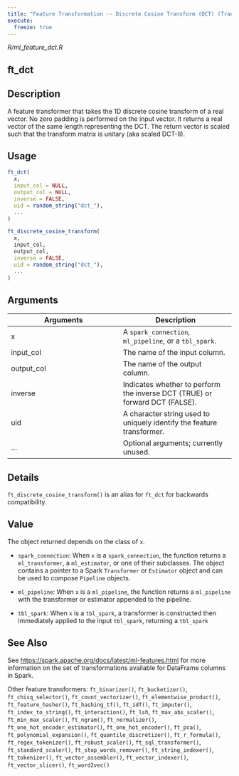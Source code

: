```yaml
---
title: "Feature Transformation -- Discrete Cosine Transform (DCT) (Transformer)"
execute:
  freeze: true
---
```


*R/ml_feature_dct.R*

## ft_dct

## Description
A feature transformer that takes the 1D discrete cosine transform of a real   vector. No zero padding is performed on the input vector. It returns a real   vector of the same length representing the DCT. The return vector is scaled   such that the transform matrix is unitary (aka scaled DCT-II). 


## Usage
```r
ft_dct( 
  x, 
  input_col = NULL, 
  output_col = NULL, 
  inverse = FALSE, 
  uid = random_string("dct_"), 
  ... 
) 

ft_discrete_cosine_transform( 
  x, 
  input_col, 
  output_col, 
  inverse = FALSE, 
  uid = random_string("dct_"), 
  ... 
) 
```

## Arguments
|Arguments|Description|
|---|---|
| x | A `spark_connection`, `ml_pipeline`, or a `tbl_spark`. |
| input_col | The name of the input column. |
| output_col | The name of the output column. |
| inverse | Indicates whether to perform the inverse DCT (TRUE) or forward DCT (FALSE). |
| uid | A character string used to uniquely identify the feature transformer. |
| ... | Optional arguments; currently unused. |

## Details
`ft_discrete_cosine_transform()` is an alias for `ft_dct` for backwards compatibility. 


## Value

The object returned depends on the class of `x`. 

  

- `spark_connection`: When `x` is a `spark_connection`, the function returns a `ml_transformer`,   a `ml_estimator`, or one of their subclasses. The object contains a pointer to   a Spark `Transformer` or `Estimator` object and can be used to compose   `Pipeline` objects. 

  

- `ml_pipeline`: When `x` is a `ml_pipeline`, the function returns a `ml_pipeline` with   the transformer or estimator appended to the pipeline. 

  

- `tbl_spark`: When `x` is a `tbl_spark`, a transformer is constructed then   immediately applied to the input `tbl_spark`, returning a `tbl_spark`



## See Also

See [https://spark.apache.org/docs/latest/ml-features.html](https://spark.apache.org/docs/latest/ml-features.html) for   more information on the set of transformations available for DataFrame   columns in Spark. 

Other feature transformers:  `ft_binarizer()`, `ft_bucketizer()`, `ft_chisq_selector()`, `ft_count_vectorizer()`, `ft_elementwise_product()`, `ft_feature_hasher()`, `ft_hashing_tf()`, `ft_idf()`, `ft_imputer()`, `ft_index_to_string()`, `ft_interaction()`, `ft_lsh`, `ft_max_abs_scaler()`, `ft_min_max_scaler()`, `ft_ngram()`, `ft_normalizer()`, `ft_one_hot_encoder_estimator()`, `ft_one_hot_encoder()`, `ft_pca()`, `ft_polynomial_expansion()`, `ft_quantile_discretizer()`, `ft_r_formula()`, `ft_regex_tokenizer()`, `ft_robust_scaler()`, `ft_sql_transformer()`, `ft_standard_scaler()`, `ft_stop_words_remover()`, `ft_string_indexer()`, `ft_tokenizer()`, `ft_vector_assembler()`, `ft_vector_indexer()`, `ft_vector_slicer()`, `ft_word2vec()`

